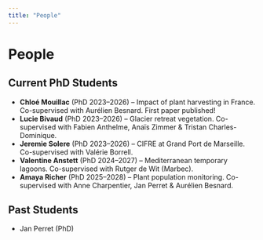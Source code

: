 ```yaml
---
title: "People"
---
```


# People

## Current PhD Students

-   **Chloé Mouillac** (PhD 2023–2026) – Impact of plant harvesting in France. Co-supervised with Aurélien Besnard. First paper published!\
-   **Lucie Bivaud** (PhD 2023–2026) – Glacier retreat vegetation. Co-supervised with Fabien Anthelme, Anaïs Zimmer & Tristan Charles-Dominique.\
-   **Jeremie Solere** (PhD 2023–2026) – CIFRE at Grand Port de Marseille. Co-supervised with Valérie Borrell.\
-   **Valentine Anstett** (PhD 2024–2027) – Mediterranean temporary lagoons. Co-supervised with Rutger de Wit (Marbec).\
-   **Amaya Richer** (PhD 2025–2028) – Plant population monitoring. Co-supervised with Anne Charpentier, Jan Perret & Aurélien Besnard.

## Past Students

-   Jan Perret (PhD)
